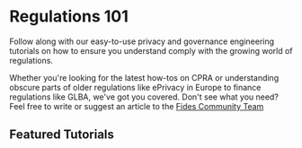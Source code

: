 
# Regulations 101

<Callout emoji="" type="info">
  Follow along with our easy-to-use privacy and governance engineering tutorials on how to ensure you understand comply with the growing world of regulations.
</Callout>

Whether you're looking for the latest how-tos on CPRA or understanding obscure parts of older regulations like ePrivacy in Europe to finance regulations like GLBA, we've got you covered. Don't see what you need? Feel free to write or suggest an article to the [Fides Community Team](mailto:community@ethyca.com)


## Featured Tutorials
<KeyFeatWrap>

  <KeyFeat title="CCPA: What is it and how to comply?" link="/regulations/ccpa/overview"  description="The CCPA, or California Consumer Privacy Act, went into effect Jan 2020. This guide explains what the CCPA is and what you need to do to comply."/>
  <KeyFeat title="CPRA: What is it and how to comply?" link="/regulations/ccpa/what_is_ccpa#what-is-the-cpra"  description="The CPRA which amended the CCPA in California comes into effect in 2023. This guide explains what the CPRA is, what the changes from CCPA are and what you need to do to comply."/>
  <KeyFeat title="VCDPA: What is it and how to comply?" link="/regulations/vcdpa/overview"  description="The VCDPA, or Virginia Consumer Data Protection Act comes into effect in 2023. Learn how it differs from other states and what you need to do to comply."/>
  <KeyFeat title="CTDPA: What is it and how to comply?" link="/regulations/ctdpa/overview"   description="The Connecticut Data Privacy Act (CTDPA) goes into effect in 2023. Learn how it differs from other states and what you need to do to comply."/>
  <KeyFeat title="CPA: What is it and how to comply?" link="/regulations/cpa/overview"   description="The Colorado Privacy Act (CPA), goes into effect in 2023. Understand the key difference between other privacy regulations and what you need to do to comply."/>
  <KeyFeat title="UCPA: What is it and how to comply?" link="/regulations/ucpa/overview"   description="The Utah Privacy Act (UCPA), goes into effect in 2023. Understand the key difference between other privacy regulations and what you need to do to comply."/>
  <KeyFeat title="GPC: What is it and how to comply?" link="/regulations/gpc/overview"   description="Understand what the Global Privacy Control, or GPC is, how to detect it, and how to support it for any tech stack."/>
  <KeyFeat title="GDPR: What is it and how to comply?" link="/regulations/gdpr/overview"   description="The GDPR, or General Data Protection Regulation, went into effect in May 2018. This guide explains what the GDPR is and what you need to do to comply."/>
</KeyFeatWrap>
